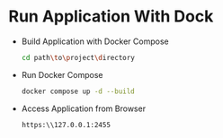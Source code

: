 # Run Application With Dock

- Build Application with Docker Compose

  ```bash
  cd path\to\project\directory
  ```

- Run Docker Compose

  ```bash
  docker compose up -d --build
  ```

- Access Application from Browser
  ```bash
  https:\\127.0.0.1:2455
  ```
